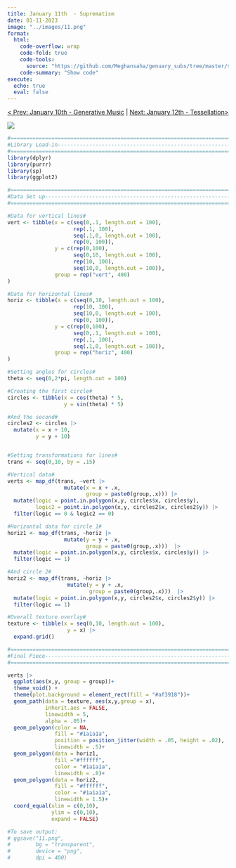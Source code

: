 ```yaml
---
title: January 11th  - Suprematism
date: 01-11-2023
image: "../images/11.png"
format:
  html:
    code-overflow: wrap
    code-fold: true
    code-tools:
      source: "https://github.com/Meghansaha/genuary_subs/tree/master/submissions/scripts/11_suprematism.R"
    code-summary: "Show code"
execute:
  echo: true
  eval: false
---
```


<center>[\< Prev: January 10th - Generative Music](day_10.qmd) \| [Next: January 12th - Tessellation\>](day_12.qmd)</center>

![](/images/11.png){fig-alt="An image of two black and white striped quarte circles in the bottom left and top right of the image. The background of the image is filled with thick, distroted red and black lines." fig-align="center"}

```r
#=============================================================================#
#Library Load-in---------------------------------------------------------------
#=============================================================================#
library(dplyr)
library(purrr)
library(sp)
library(ggplot2)

#=============================================================================#
#Data Set up-------------------------------------------------------------------
#=============================================================================#

#Data for vertical lines#
vert <- tibble(x = c(seq(0,.1, length.out = 100),
                     rep(.1, 100),
                     seq(.1,0, length.out = 100),
                     rep(0, 100)),
               y = c(rep(0,100),
                     seq(0,10, length.out = 100),
                     rep(10, 100),
                     seq(10,0, length.out = 100)),
               group = rep("vert", 400)
)

#Data for horizontal lines#
horiz <- tibble(x = c(seq(0,10, length.out = 100),
                     rep(10, 100),
                     seq(10,0, length.out = 100),
                     rep(0, 100)),
               y = c(rep(0,100),
                     seq(0,.1, length.out = 100),
                     rep(.1, 100),
                     seq(.1,0, length.out = 100)),
               group = rep("horiz", 400)
)

#Setting angles for circles#
theta <- seq(0,2*pi, length.out = 100)

#Creating the first circle#
circles <- tibble(x = cos(theta) * 5,
                  y = sin(theta) * 5)

#And the second#
circles2 <- circles |>
  mutate(x = x + 10,
         y = y + 10)


#Setting transformations for lines#
trans <- seq(0,10, by = .15)

#Vertical data#
verts <- map_df(trans, ~vert |>
                  mutate(x = x + .x,
                         group = paste0(group,.x))) |>
  mutate(logic = point.in.polygon(x,y, circles$x, circles$y),
         logic2 = point.in.polygon(x,y, circles2$x, circles2$y)) |>
  filter(logic == 0 & logic2 == 0)

#Horizontal data for circle 1#
horiz1 <- map_df(trans, ~horiz |>
                  mutate(y = y + .x,
                         group = paste0(group,.x)))  |>
  mutate(logic = point.in.polygon(x,y, circles$x, circles$y)) |>
  filter(logic == 1)

#And circle 2#
horiz2 <- map_df(trans, ~horiz |>
                   mutate(y = y + .x,
                          group = paste0(group,.x)))  |>
  mutate(logic = point.in.polygon(x,y, circles2$x, circles2$y)) |>
  filter(logic == 1)

#Overall texture overlay#
texture <- tibble(x = seq(0,10, length.out = 100),
                   y = x) |>
  expand.grid()

#=============================================================================#
#Final Piece-------------------------------------------------------------------
#=============================================================================#

verts |>
  ggplot(aes(x,y, group = group))+
  theme_void() +
  theme(plot.background = element_rect(fill = "#af3918"))+
  geom_path(data = texture, aes(x,y,group = x), 
            inherit.aes = FALSE, 
            linewidth = 5, 
            alpha = .05)+
  geom_polygon(color = NA, 
               fill = "#1a1a1a", 
               position = position_jitter(width = .05, height = .02), 
               linewidth = .5)+
  geom_polygon(data = horiz1, 
               fill ="#ffffff", 
               color = "#1a1a1a", 
               linewidth = .8)+
  geom_polygon(data = horiz2, 
               fill = "#ffffff", 
               color = "#1a1a1a", 
               linewidth = 1.5)+
  coord_equal(xlim = c(0,10),
              ylim = c(0,10),
              expand = FALSE)

#To save output:
# ggsave("11.png",
#        bg = "transparent",
#        device = "png",
#        dpi = 400)
```

